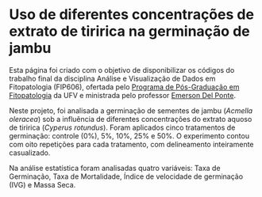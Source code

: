 # Uso de diferentes concentrações de extrato de tiririca na germinação de jambu

Esta página foi criado com o objetivo de disponibilizar os códigos do trabalho final da disciplina Análise e Visualização de Dados em Fitopatologia (FIP606), ofertada pelo [Programa de Pós-Graduação em Fitopatologia](https://www.dfp.ufv.br/pos/) da UFV e ministrada pelo professor [Emerson Del Ponte](https://emersondelponte.netlify.app/).

Neste projeto, foi analisada a germinação de sementes de jambu (*Acmella oleracea*) sob a influência de diferentes concentrações do extrato aquoso de tiririca (*Cyperus rotundus*). Foram aplicados cinco tratamentos de germinação: controle (0%), 5%, 10%, 25% e 50%. O experimento contou com oito repetições para cada tratamento, com delineamento inteiramente casualizado.

Na análise estatística foram analisadas quatro variáveis: Taxa de Germinação, Taxa de Mortalidade, Índice de velocidade de germinação (IVG) e Massa Seca.
